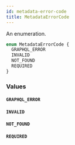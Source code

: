```yaml
---
id: metadata-error-code
title: MetadataErrorCode
---
```


An enumeration.

```graphql
enum MetadataErrorCode {
  GRAPHQL_ERROR
  INVALID
  NOT_FOUND
  REQUIRED
}
```

### Values

#### `GRAPHQL_ERROR`

#### `INVALID`

#### `NOT_FOUND`

#### `REQUIRED`
